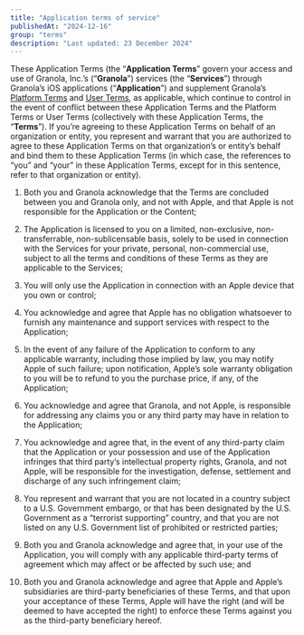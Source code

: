 ```yaml
---
title: "Application terms of service"
publishedAt: "2024-12-16"
group: "terms"
description: "Last updated: 23 December 2024"
---
```


These Application Terms (the “**Application Terms**” govern your access and use of Granola, Inc.’s (“**Granola**”) services (the “**Services**”) through Granola’s iOS applications (“**Application**”) and supplement Granola’s [Platform Terms](https://go.granola.so/platform-tos) and [User Terms](https://go.granola.so/user-tos), as applicable, which continue to control in the event of conflict between these Application Terms and the Platform Terms or User Terms (collectively with these Application Terms, the “**Terms**”). If you’re agreeing to these Application Terms on behalf of an organization or entity, you represent and warrant that you are authorized to agree to these Application Terms on that organization’s or entity’s behalf and bind them to these Application Terms (in which case, the references to “you” and “your” in these Application Terms, except for in this sentence, refer to that organization or entity).

1. Both you and Granola acknowledge that the Terms are concluded between you and Granola only, and not with Apple, and that Apple is not responsible for the Application or the Content;

2. The Application is licensed to you on a limited, non-exclusive, non-transferrable, non-sublicensable basis, solely to be used in connection with the Services for your private, personal, non-commercial use, subject to all the terms and conditions of these Terms as they are applicable to the Services;

3. You will only use the Application in connection with an Apple device that you own or control;

4. You acknowledge and agree that Apple has no obligation whatsoever to furnish any maintenance and support services with respect to the Application;

5. In the event of any failure of the Application to conform to any applicable warranty, including those implied by law, you may notify Apple of such failure; upon notification, Apple’s sole warranty obligation to you will be to refund to you the purchase price, if any, of the Application;

6. You acknowledge and agree that Granola, and not Apple, is responsible for addressing any claims you or any third party may have in relation to the Application;

7. You acknowledge and agree that, in the event of any third-party claim that the Application or your possession and use of the Application infringes that third party’s intellectual property rights, Granola, and not Apple, will be responsible for the investigation, defense, settlement and discharge of any such infringement claim;

8. You represent and warrant that you are not located in a country subject to a U.S. Government embargo, or that has been designated by the U.S. Government as a “terrorist supporting” country, and that you are not listed on any U.S. Government list of prohibited or restricted parties;

9. Both you and Granola acknowledge and agree that, in your use of the Application, you will comply with any applicable third-party terms of agreement which may affect or be affected by such use; and

10. Both you and Granola acknowledge and agree that Apple and Apple’s subsidiaries are third-party beneficiaries of these Terms, and that upon your acceptance of these Terms, Apple will have the right (and will be deemed to have accepted the right) to enforce these Terms against you as the third-party beneficiary hereof.